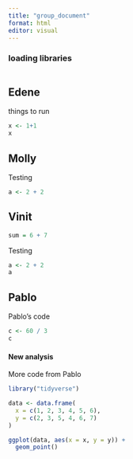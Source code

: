 ```yaml
---
title: "group_document"
format: html
editor: visual
---
```


### loading libraries

```r

```

## Edene

things to run

```r
x <- 1+1
x
```

## Molly

Testing

```r
a <- 2 + 2
```

## Vinit

```r
sum = 6 + 7
```

Testing

```r
a <- 2 + 2
a
```

## Pablo

Pablo's code

```r
c <- 60 / 3
c
```

#### New analysis

More code from Pablo

```r
library("tidyverse")

data <- data.frame(
  x = c(1, 2, 3, 4, 5, 6),
  y = c(2, 3, 5, 4, 6, 7)
)

ggplot(data, aes(x = x, y = y)) +
  geom_point()
```
